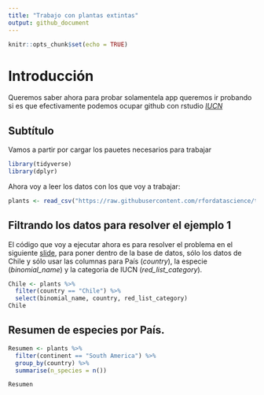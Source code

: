 ```yaml
---
title: "Trabajo con plantas extintas"
output: github_document
---
```


```r
knitr::opts_chunk$set(echo = TRUE)
```

# Introducción

Queremos saber ahora para probar solamentela app queremos ir probando si es que efectivamente podemos ocupar github con rstudio [*IUCN*](https://www.iucnredlist.org/)

## Subtítulo

Vamos a partir por cargar los pauetes necesarios para trabajar

```r
library(tidyverse)
library(dplyr)
```

Ahora voy a leer los datos con los que voy a trabajar:

```r
plants <- read_csv("https://raw.githubusercontent.com/rfordatascience/tidytuesday/master/data/2020/2020-08-18/plants.csv")
```

## Filtrando los datos para resolver el ejemplo 1

El código que voy a ejecutar ahora es para resolver el problema en el siguiente [slide](https://derek-corcoran-barrios.github.io/CursoProgrPres/Clase2/Clase2InvestigacionReproducible.html#29), para poner dentro de la base de datos, sólo los datos de Chile y sólo usar las columnas para País (*country*), la especie (*binomial_name*) y la categoria de IUCN (*red_list_category*).

```r
Chile <- plants %>% 
  filter(country == "Chile") %>% 
  select(binomial_name, country, red_list_category)
Chile
```

## Resumen de especies por País.

```r
Resumen <- plants %>% 
  filter(continent == "South America") %>% 
  group_by(country) %>% 
  summarise(n_species = n())

Resumen
```


